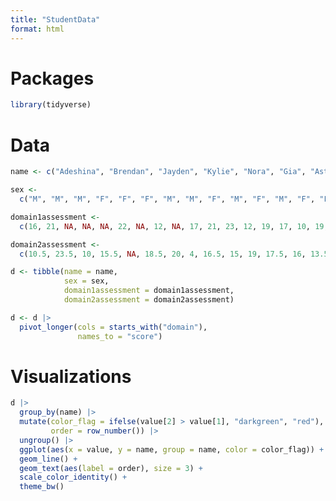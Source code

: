 ```yaml
---
title: "StudentData"
format: html
---
```


# Packages
```r
library(tidyverse)
```

# Data 
```r
name <- c("Adeshina", "Brendan", "Jayden", "Kylie", "Nora", "Gia", "Aston", "Marshawn", "Jemilah", "Guy", "Alaiya", "Aymir", "Jourdan", "Anhala", "Ameerah", "Michael", "Jallbe", "A’Zyiah", "Amira", "Keiano", "Mylah", "Tristan", "Rhegan", "Ariana", "Aubrelle")

sex <- 
  c("M", "M", "M", "F", "F", "F", "M", "M", "F", "M", "F", "M", "F", "F", "F", "M", "M", "F", "F", "M", "F", "M", "F", "F", "F")

domain1assessment <- 
  c(16, 21, NA, NA, NA, 22, NA, 12, NA, 17, 21, 23, 12, 19, 17, 10, 19, 15, 16, 19, 10, 13, 19, 14, 20)

domain2assessment <- 
  c(10.5, 23.5, 10, 15.5, NA, 18.5, 20, 4, 16.5, 15, 19, 17.5, 16, 13.5, 15.5, 12.5, 19.5, 14.5, 15.5, 15, 12.5, NA, 17.5, 16.5, 18.5)

d <- tibble(name = name, 
            sex = sex, 
            domain1assessment = domain1assessment,
            domain2assessment = domain2assessment)

d <- d |>
  pivot_longer(cols = starts_with("domain"),
               names_to = "score")
```


# Visualizations
```r
d |>
  group_by(name) |>
  mutate(color_flag = ifelse(value[2] > value[1], "darkgreen", "red"),
         order = row_number()) |>
  ungroup() |>
  ggplot(aes(x = value, y = name, group = name, color = color_flag)) +
  geom_line() +
  geom_text(aes(label = order), size = 3) +
  scale_color_identity() +
  theme_bw()
```

